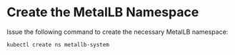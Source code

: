 # Create the MetalLB Namespace

Issue the following command to create the necessary MetalLB namespace:

```
kubectl create ns metallb-system
```
